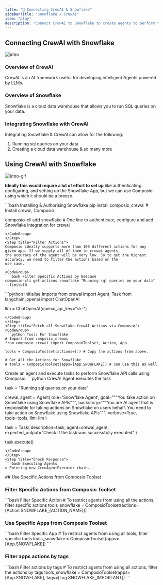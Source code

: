 ```yaml
---
title: "🚀 Connecting CrewAI & Snowflake"
sidebarTitle: "Snowflake x CrewAI"
icon: "play"
description: "Connect CrewAI to Snowflake to create agents to perform tasks using natural language"
---
```


## Connecting CrewAI with Snowflake
![intro](/media/intro.jpg)

### Overview of CrewAI

CrewAI is an AI framework useful for developing intelligent Agents powered by LLMs.

### Overview of Snowflake

Snowflake is a cloud data warehouse that allows you to run SQL queries on your data.

### Integrating Snowflake with CrewAI

Integrating Snowflake & CrewAI can allow for the following:

1. Running sql queries on your data
2. Creating a cloud data warehouse
& so many more

## Using CrewAI with Snowflake
![intro-gif](/media/intro.gif)
<Steps>
<Step title="Setting Up the Environment">

**Ideally this would require a lot of effort to set up** like authenticating, configuring, and setting up the Snowflake App, but we can use Composio using which it should be a breeze.

<CodeGroup>
```bash Installing & Authorising Snowflake
pip install composio_crewai # Install crewai, Composio 

composio-cli add snowflake # One line to authenticate, configure and add Snowflake integration for crewai
```
</CodeGroup>
</Step>
<Step title="Filter Actions">
Composio ideally supports more than 100 different actions for any given app. If we supply all of them to crewai agents, 
the accuracy of the agent will be very low. So to get the highest accuracy, we need to filter the actions based on the 
use case.

<CodeGroup>
```bash Filter Specific Actions by Usecase
composio-cli get-actions snowflake "Running sql queries on your data" --limit=10
```
</CodeGroup>

</Step>
<Step title="Import Base Packages">

<CodeGroup>
```python Initialise Imports
from crewai import Agent, Task
from langchain_openai import ChatOpenAI

llm = ChatOpenAI(openai_api_key="sk-<OPENAI KEY>")
```
</CodeGroup>
</Step>
<Step title="Fetch all Snowflake CrewAI Actions via Composio">
<CodeGroup>
```python Tools For Snowflake
# Import from composio_crewai
from composio_crewai import ComposioToolset, Action, App

tools = ComposioToolset(actions=[]) # Copy the actions from above. 

# Get All the Actions for Snowflake
# tools = ComposioToolset(apps=[App.SNOWFLAKE]) # can use this as well
```
</CodeGroup>
</Step>
<Step title="Execute the Agent">
Create an agent and execute tasks to perform Snowflake API calls using Composio. 
<CodeGroup>
```python CrewAI Agent executes the task

task = "Running sql queries on your data"

crewai_agent = Agent(
    role='Snowflake Agent',
    goal="""You take action on Snowflake using Snowflake APIs""",
    backstory="""You are AI agent that is responsible for taking actions on Snowflake on users behalf. You need to take action on Snowflake using Snowflake APIs""",
    verbose=True,
    tools=tools,
    llm=llm
)

task = Task(
    description=task,
    agent=crewai_agent,
    expected_output="Check if the task was successfully executed"
)

task.execute()
```
</CodeGroup>
</Step>
<Step title="Check Response">
```bash Executing Agents
> Entering new CrewAgentExecutor chain...
```
</Step>
</Steps>
## Use Specific Actions from Composio Toolset

### Filter Specific Actions from Composio Toolset

<CodeGroup>
```bash Filter Specific Action
# To restrict agents from using all the actions, filter specific actions
tools_snowflake = ComposioToolset(actions=[Action.SNOWFLAKE_{ACTION_NAME}])
```
</CodeGroup>

### Use Specific Apps from Composio Toolset
<CodeGroup>
```bash Filter Specific App
# To restrict agents from using all tools, filter specific tools
tools_snowflake = ComposioToolset(apps=[App.SNOWFLAKE])
```
</CodeGroup>

### Filter apps actions by tags 
<CodeGroup>
```bash Filter actions by tags
# To restrict agents from using all actions, filter the actions by tags
tools_snowflake = ComposioToolset(apps=[App.SNOWFLAKE], tags=[Tag.SNOWFLAKE_IMPORTANT])
```
</CodeGroup>